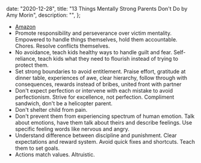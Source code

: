 
  date: "2020-12-28",
  title: "13 Things Mentally Strong Parents Don't Do by Amy Morin",
  description: "",
};


- [Amazon](https://www.amazon.com/gp/product/0062565753)
- Promote responsibility and perseverance over victim mentality. Empowered to handle things themselves, hold them accountable. Chores. Resolve conflicts themselves.
- No avoidance, teach kids healthy ways to handle guilt and fear. Self-reliance, teach kids what they need to flourish instead of trying to protect them.
- Set strong boundaries to avoid entitlement. Praise effort, gratitude at dinner table, experiences of awe, clear hierarchy, follow through with consequences, rewards instead of bribes, united front with partner
- Don't expect perfection or intervene with each mistake to avoid perfectionism. Strive for excellence, not perfection. Compliment sandwich, don't be a helicopter parent.
- Don't shelter child from pain.
- Don't prevent them from experiencing spectrum of human emotion. Talk about emotions, have them talk about theirs and describe feelings. Use specific feeling words like nervous and angry.
- Understand difference between discipline and punishment. Clear expectations and reward system. Avoid quick fixes and shortcuts. Teach them to set goals.
- Actions match values. Altruistic.
